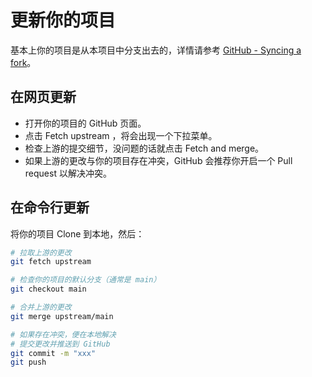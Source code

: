 # 更新你的项目

基本上你的项目是从本项目中分支出去的，详情请参考 [GitHub - Syncing a fork](https://docs.github.com/cn/pull-requests/collaborating-with-pull-requests/working-with-forks/syncing-a-fork)。

## 在网页更新

- 打开你的项目的 GitHub 页面。
- 点击 Fetch upstream ，将会出现一个下拉菜单。
- 检查上游的提交细节，没问题的话就点击 Fetch and merge。
- 如果上游的更改与你的项目存在冲突，GitHub 会推荐你开启一个 Pull request 以解决冲突。

## 在命令行更新

将你的项目 Clone 到本地，然后：

```bash
# 拉取上游的更改
git fetch upstream

# 检查你的项目的默认分支（通常是 main）
git checkout main

# 合并上游的更改
git merge upstream/main

# 如果存在冲突，便在本地解决
# 提交更改并推送到 GitHub
git commit -m "xxx"
git push
```
